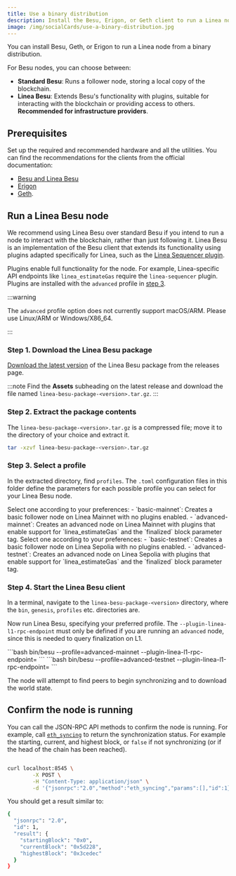 ```yaml
---
title: Use a binary distribution
description: Install the Besu, Erigon, or Geth client to run a Linea node.
image: /img/socialCards/use-a-binary-distribution.jpg
---
```




You can install Besu, Geth, or Erigon to run a Linea node from a binary distribution.

For Besu nodes, you can choose between: 
- **Standard Besu**: Runs a follower node, storing a local copy of the blockchain.
- **Linea Besu**: Extends Besu's functionality with plugins, suitable for interacting with the
    blockchain or providing access to others. **Recommended for infrastructure providers**.

## Prerequisites

Set up the required and recommended hardware and all the utilities. You can find the recommendations for
the clients from the official documentation:

- [Besu and Linea Besu](https://besu.hyperledger.org/public-networks/get-started/system-requirements)
- [Erigon](https://erigon.gitbook.io/erigon/basic-usage/getting-started#hardware-requirements)
- [Geth](https://geth.ethereum.org/docs/getting-started/hardware-requirements).


## Run a Linea Besu node

We recommend using Linea Besu over standard Besu if you intend to run a node to interact 
with the blockchain, rather than just following it. Linea Besu is an implementation of the Besu
client that extends its functionality using plugins adapted specifically for Linea, such as the
[Linea Sequencer plugin](https://github.com/Consensys/linea-sequencer).

Plugins enable full functionality for the node. For example,
Linea-specific API endpoints like `linea_estimateGas` require the `linea-sequencer` plugin.
Plugins are installed with the `advanced` profile in [step 3](#step-3-select-a-profile).

:::warning

The `advanced` profile option does not currently support macOS/ARM. Please use 
Linux/ARM or Windows/X86_64. 

:::

### Step 1. Download the Linea Besu package

[Download the latest version](https://github.com/Consensys/linea-besu-package/releases) of the
Linea Besu package from the releases page.

:::note
Find the **Assets** subheading on the latest release and download the file named
`linea-besu-package-<version>.tar.gz`.
:::

### Step 2. Extract the package contents

The `linea-besu-package-<version>.tar.gz` is a compressed file; move it to the directory of your choice 
and extract it.

```bash
tar -xzvf linea-besu-package-<version>.tar.gz
```

### Step 3. Select a profile

In the extracted directory, find `profiles`. The `.toml` configuration files in this folder define 
the parameters for each possible profile you can select for your Linea Besu node. 

<Tabs groupId="networks" className="my-tabs">
  <TabItem value="mainnet" label="Mainnet">
    Select one according to your preferences:
    - `basic-mainnet`: Creates a basic follower node on Linea Mainnet with no plugins enabled.
    - `advanced-mainnet`: Creates an advanced node on Linea Mainnet with plugins that enable support for
    `linea_estimateGas` and the `finalized` block parameter tag.
  </TabItem>
  <TabItem value="Linea Sepolia" label="Linea Sepolia">
    Select one according to your preferences:
    - `basic-testnet`: Creates a basic follower node on Linea Sepolia with no plugins enabled.
    - `advanced-testnet`: Creates an advanced node on Linea Sepolia with plugins that enable support for
    `linea_estimateGas` and the `finalized` block parameter tag.
  </TabItem>
</Tabs>

### Step 4. Start the Linea Besu client

In a terminal, navigate to the `linea-besu-package-<version>` directory, where the `bin`, `genesis`, 
`profiles` etc. directories are. 

Now run Linea Besu, specifying your preferred profile. The `--plugin-linea-l1-rpc-endpoint` must 
only be defined if you are running an `advanced` node, since this is needed to query finalization
on L1.

<Tabs groupId="networks" className="my-tabs">
    <TabItem value="mainnet" label="Mainnet">
    ```bash
    bin/besu --profile=advanced-mainnet --plugin-linea-l1-rpc-endpoint=<endpoint> 
    ```
    </TabItem>
    <TabItem value="Linea Sepolia" label="Linea Sepolia">
    ```bash
    bin/besu --profile=advanced-testnet --plugin-linea-l1-rpc-endpoint=<endpoint> 
    ```
    </TabItem>
</Tabs>

The node will attempt to find peers to begin synchronizing and to download the world state. 


## Confirm the node is running

You can call the JSON-RPC API methods to confirm the node is running. For example, call
[`eth_syncing`](https://besu.hyperledger.org/public-networks/reference/api#eth_syncing) to return the synchronization status.
For example the starting, current, and highest block, or `false` if not synchronizing (or if the head of the chain has been reached).

```bash

curl localhost:8545 \
        -X POST \
        -H "Content-Type: application/json" \
        -d '{"jsonrpc":"2.0","method":"eth_syncing","params":[],"id":1}'

```

You should get a result similar to:

```bash
{
  "jsonrpc": "2.0",
  "id": 1,
  "result": {
    "startingBlock": "0x0",
    "currentBlock": "0x5d228",
    "highestBlock": "0x3cedec"
  }
}
```
